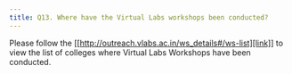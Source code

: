 ```yaml
---
title: Q13. Where have the Virtual Labs workshops been conducted?
---
```


Please follow the
[[http://outreach.vlabs.ac.in/ws_details#/ws-list][link]] to
view the list of colleges where Virtual Labs Workshops have
been conducted.



